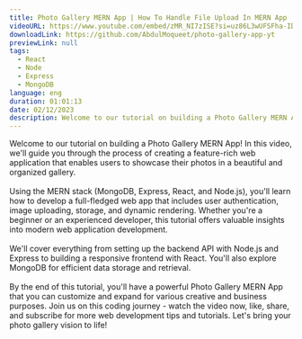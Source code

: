 ```yaml
---
title: Photo Gallery MERN App | How To Handle File Upload In MERN App
videoURL: https://www.youtube.com/embed/zMR_NI7zISE?si=uz86L3wUFSFha-ID
downloadLink: https://github.com/AbdulMoqueet/photo-gallery-app-yt
previewLink: null
tags:
  - React
  - Node
  - Express
  - MongoDB
language: eng
duration: 01:01:13
date: 02/12/2023
description: Welcome to our tutorial on building a Photo Gallery MERN App! In this video, we'll guide you through the process of creating a feature-rich web application that enables users to showcase their photos in a beautiful and organized gallery.
---
```


Welcome to our tutorial on building a Photo Gallery MERN App! In this video, we'll guide you through the process of creating a feature-rich web application that enables users to showcase their photos in a beautiful and organized gallery.<br /><br />Using the MERN stack (MongoDB, Express, React, and Node.js), you'll learn how to develop a full-fledged web app that includes user authentication, image uploading, storage, and dynamic rendering. Whether you're a beginner or an experienced developer, this tutorial offers valuable insights into modern web application development.<br /><br />We'll cover everything from setting up the backend API with Node.js and Express to building a responsive frontend with React. You'll also explore MongoDB for efficient data storage and retrieval.<br /><br />By the end of this tutorial, you'll have a powerful Photo Gallery MERN App that you can customize and expand for various creative and business purposes. Join us on this coding journey - watch the video now, like, share, and subscribe for more web development tips and tutorials. Let's bring your photo gallery vision to life!
